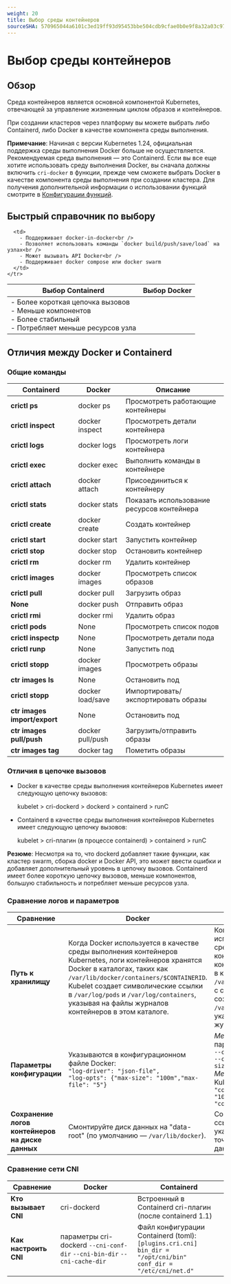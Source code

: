```yaml
---
weight: 20
title: Выбор среды контейнеров
sourceSHA: 570965044a6101c3ed19ff93d95453bbe504cdb9cfae0b0e9f8a32a03c977ba7
---
```


# Выбор среды контейнеров

## Обзор

Среда контейнеров является основной компонентой Kubernetes, отвечающей за управление жизненным циклом образов и контейнеров.

При создании кластеров через платформу вы можете выбрать либо Containerd, либо Docker в качестве компонента среды выполнения.

**Примечание**: Начиная с версии Kubernetes 1.24, официальная поддержка среды выполнения Docker больше не осуществляется. Рекомендуемая среда выполнения — это Containerd. Если вы все еще хотите использовать среду выполнения Docker, вы сначала должны включить `cri-docker` в функции, прежде чем сможете выбрать Docker в качестве компонента среды выполнения при создании кластера. Для получения дополнительной информации о использовании функций смотрите в [Конфигурации функций](/configure/feature_toggles.mdx#feature_toggles).

## Быстрый справочник по выбору

<table>
  <thead>
    <tr>
      <th style={{ whiteSpace: 'nowrap' }}>Выбор Containerd</th>
      <th style={{ whiteSpace: 'nowrap' }}>Выбор Docker</th>
    </tr>
  </thead>

  <tbody>
    <tr>
      <td>
        - Более короткая цепочка вызовов<br />
        - Меньше компонентов<br />
        - Более стабильный<br />
        - Потребляет меньше ресурсов узла<br />
      </td>

      <td>
        - Поддерживает docker-in-docker<br />
        - Позволяет использовать команды `docker build/push/save/load` на узлах<br />
        - Может вызывать API Docker<br />
        - Поддерживает docker compose или docker swarm
      </td>
    </tr>
  </tbody>
</table>

## Отличия между Docker и Containerd

### Общие команды

| Containerd                   | Docker           | Описание                         |
| ---------------------------- | ---------------- | -------------------------------- |
| **crictl ps**                | docker ps        | Просмотреть работающие контейнеры |
| **crictl inspect**           | docker inspect   | Просмотреть детали контейнера    |
| **crictl logs**              | docker logs      | Просмотреть логи контейнера      |
| **crictl exec**              | docker exec      | Выполнить команды в контейнере   |
| **crictl attach**            | docker attach    | Присоединиться к контейнеру      |
| **crictl stats**             | docker stats     | Показать использование ресурсов контейнера |
| **crictl create**            | docker create    | Создать контейнер                |
| **crictl start**             | docker start     | Запустить контейнер              |
| **crictl stop**              | docker stop      | Остановить контейнер             |
| **crictl rm**                | docker rm        | Удалить контейнер                |
| **crictl images**            | docker images    | Просмотреть список образов       |
| **crictl pull**              | docker pull      | Загрузить образ                  |
| **None**                     | docker push      | Отправить образ                  |
| **crictl rmi**               | docker rmi       | Удалить образ                    |
| **crictl pods**              | None             | Просмотреть список подов         |
| **crictl inspectp**          | None             | Просмотреть детали пода          |
| **crictl runp**              | None             | Запустить под                    |
| **crictl stopp**             | docker images    | Просмотреть образы               |
| **ctr images ls**            | None             | Остановить под                   |
| **crictl stopp**             | docker load/save | Импортировать/экспортировать образы |
| **ctr images import/export** | None             | Остановить под                   |
| **ctr images pull/push**     | docker pull/push | Загрузить/отправить образы       |
| **ctr images tag**           | docker tag       | Пометить образы                  |

### Отличия в цепочке вызовов

- Docker в качестве среды выполнения контейнеров Kubernetes имеет следующую цепочку вызовов:

  kubelet > cri-dockerd > dockerd > containerd > runC

- Containerd в качестве среды выполнения контейнеров Kubernetes имеет следующую цепочку вызовов:

  kubelet > cri-плагин (в процессе containerd) > containerd > runC

**Резюме**: Несмотря на то, что dockerd добавляет такие функции, как кластер swarm, сборка docker и Docker API, это может ввести ошибки и добавляет дополнительный уровень в цепочку вызовов. Containerd имеет более короткую цепочку вызовов, меньше компонентов, большую стабильность и потребляет меньше ресурсов узла.

### Сравнение логов и параметров

| Сравнение                             | Docker                                                                                                                                                                                                                                                                                        | Containerd                                                                                                                                                                                                                                           |
| -------------------------------------- | --------------------------------------------------------------------------------------------------------------------------------------------------------------------------------------------------------------------------------------------------------------------------------------------- | ---------------------------------------------------------------------------------------------------------------------------------------------------------------------------------------------------------------------------------------------------- |
| **Путь к хранилищу**                  | Когда Docker используется в качестве среды выполнения контейнеров Kubernetes, логи контейнеров хранятся Docker в каталогах, таких как `/var/lib/docker/containers/$CONTAINERID`. Kubelet создает символические ссылки в `/var/log/pods` и `/var/log/containers`, указывая на файлы журналов контейнеров в этом каталоге. | Когда Containerd используется в качестве среды выполнения контейнеров Kubernetes, логи контейнеров хранятся Kubelet в каталоге `/var/log/pods/$CONTAINER_NAME`, с символическими ссылками, созданными в каталоге `/var/log/containers`, указывающими на файлы журналов.     |
| **Параметры конфигурации**            | Указываются в конфигурационном файле Docker:<br />`"log-driver": "json-file",`<br />`"log-opts": {"max-size": "100m","max-file": "5"}`                                                                                                                                                         | *Метод 1*: Указываются в параметрах kubelet:<br />`--container-log-max-files=5`<br />`--container-log-max-size="100Mi"`<br />*Метод 2*: Указываются в KubeletConfiguration:<br />`"containerLogMaxSize": "100Mi",`<br />`"containerLogMaxFiles": 5,` |
| **Сохранение логов контейнеров на диске данных** | Смонтируйте диск данных на "data-root" (по умолчанию — `/var/lib/docker`).                                                                                                                                                                                                                              | Создайте символическую ссылку `/var/log/pods`, указывающую на каталог в точке монтирования диска данных.                                                                                                                                                      |

### Сравнение сети CNI

| Сравнение               | Docker                                                                    | Containerd                                                                                                                        |
| ------------------------ | ------------------------------------------------------------------------- | --------------------------------------------------------------------------------------------------------------------------------- |
| **Кто вызывает CNI**     | cri-dockerd                                                               | Встроенный в Containerd cri-плагин (после containerd 1.1)                                                                           |
| **Как настроить CNI**   | параметры cri-dockerd `--cni-conf-dir` `--cni-bin-dir` `--cni-cache-dir` | Файл конфигурации Containerd (toml):<br />`[plugins.cri.cni]`<br />`bin_dir = "/opt/cni/bin"`<br />`conf_dir = "/etc/cni/net.d"` |

